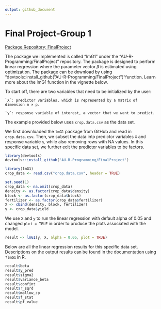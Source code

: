 ---
output: github_document
---
# Final Project-Group 1

[Package Repository: FinalProject](https://github.com/AU-R-Programming/FinalProject)

The package we implemented is called "lmG1" under the "AU-R-Programming/FinalProject"
repository. The package is designed to perform linear regression where the parameter
vector $\beta$ is estimated using optimization. The package can be download by using
"devtools::install_github("AU-R-Programming/FinalProject")"function. Learn more about 
the lmG1 function in the vignette below.

To start off, there are two variables that need to be initialized by the user: 

    `X`: predictor variables, which is represented by a matrix of dimension n × p.
    
    `y`: response variable of interest, a vector that we want to predict.

The example provided below uses `crop.data.csv` as the data set.

We first downloaded the `lmG1` package from GitHub and read in `crop.data.csv`.
Then, we subset the data into predictor variables `X` and response variable `y`, while
also removing rows with NA values. In this specific data set, we further edit the
predictor variables to be factors.

```{r linear_regression_preprocess, warning = FALSE, message = FALSE}
library(devtools)
devtools::install_github("AU-R-Programming/FinalProject")

library(lmG1)
crop_data <- read.csv("crop.data.csv", header = TRUE)

set.seed(1)
crop_data <- na.omit(crop_data)
density <- as.factor(crop_data$density)
block <- as.factor(crop_data$block)
fertilizer <- as.factor(crop_data$fertilizer)
X <- cbind(density, block, fertilizer)
y <- crop_data$yield
```

We use `X` and `y` to run the linear regression with default alpha of 0.05 and
changed `plot = TRUE` in order to produce the plots associated with the model.

```{r linear_regression_plots, warning = FALSE, message = FALSE}
result <- lmG1(y, X, alpha = 0.05, plot = TRUE)
```

Below are all the linear regression results for this specific data set. Descriptions
on the output results can be found in the documentation using `?lmG1` in R.

```{r linear_regression_results, warning = FALSE, message = FALSE}
result$beta
result$y_pred
result$sigma2
result$variance_beta
result$confint
result$r_sqrd
result$mallow_cp
result$f_stat
result$pf_value
```

